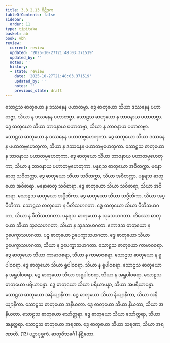 ```yaml
---
title: 3.3.2.13 ပိဋ္ဌိဒုက
tableOfContents: false
sidebar:
  order: 11
type: tipitaka
basket: ab
book: vbh
review:
  current: review
  updated: '2025-10-27T21:48:03.371519'
  updated_by: ''
  notes: ''
  history:
  - state: review
    date: '2025-10-27T21:48:03.371519'
    updated_by: ''
    notes: ''
    previous_state: draft
---
```



<ReviewStatus review={frontmatter.review} showDetails={true} />

<HypothesisAnnotation frontmatter={frontmatter} />

<DynamicBreadcrumb />

<Paragraph number="709" book="vbh">
သောဠသ ဓာတုယော န ဒဿနေန ပဟာတဗ္ဗာ. ဒွေ ဓာတုယော သိယာ ဒဿနေန ပဟာတဗ္ဗာ, သိယာ န ဒဿနေန ပဟာတဗ္ဗာ. သောဠသ ဓာတုယော န ဘာဝနာယ ပဟာတဗ္ဗာ. ဒွေ ဓာတုယော သိယာ ဘာဝနာယ ပဟာတဗ္ဗာ, သိယာ န ဘာဝနာယ ပဟာတဗ္ဗာ. သောဠသ ဓာတုယော န ဒဿနေန ပဟာတဗ္ဗဟေတုကာ. ဒွေ ဓာတုယော သိယာ ဒဿနေန ပဟာတဗ္ဗဟေတုကာ, သိယာ န ဒဿနေန ပဟာတဗ္ဗဟေတုကာ. သောဠသ ဓာတုယော န ဘာဝနာယ ပဟာတဗ္ဗဟေတုကာ. ဒွေ ဓာတုယော သိယာ ဘာဝနာယ ပဟာတဗ္ဗဟေတုကာ, သိယာ န ဘာဝနာယ ပဟာတဗ္ဗဟေတုကာ.
</Paragraph>

<Paragraph number="710" book="vbh">
ပန္နရသ ဓာတုယော အဝိတက္ကာ. မနောဓာတု သဝိတက္ကာ. ဒွေ ဓာတုယော သိယာ သဝိတက္ကာ, သိယာ အဝိတက္ကာ. ပန္နရသ ဓာတုယော အဝိစာရာ. မနောဓာတု သဝိစာရာ. ဒွေ ဓာတုယော သိယာ သဝိစာရာ, သိယာ အဝိစာရာ. သောဠသ ဓာတုယော အပ္ပီတိကာ. ဒွေ ဓာတုယော သိယာ သပ္ပီတိကာ, သိယာ အပ္ပီတိကာ. သောဠသ ဓာတုယော န ပီတိသဟဂတာ. ဒွေ ဓာတုယော သိယာ ပီတိသဟဂတာ, သိယာ န ပီတိသဟဂတာ. ပန္နရသ ဓာတုယော န သုခသဟဂတာ. တိဿော ဓာတုယော သိယာ သုခသဟဂတာ, သိယာ န သုခသဟဂတာ. ဧကာဒသ ဓာတုယော န ဥပေက္ခာသဟဂတာ. ပဉ္စ ဓာတုယော ဥပေက္ခာသဟဂတာ. ဒွေ ဓာတုယော သိယာ ဥပေက္ခာသဟဂတာ, သိယာ န ဥပေက္ခာသဟဂတာ.
</Paragraph>

<Paragraph number="711" book="vbh">
သောဠသ ဓာတုယော ကာမာဝစရာ. ဒွေ ဓာတုယော သိယာ ကာမာဝစရာ, သိယာ န ကာမာဝစရာ. သောဠသ ဓာတုယော န ရူပါဝစရာ. ဒွေ ဓာတုယော သိယာ ရူပါဝစရာ, သိယာ န ရူပါဝစရာ. သောဠသ ဓာတုယော န အရူပါဝစရာ. ဒွေ ဓာတုယော သိယာ အရူပါဝစရာ, သိယာ န အရူပါဝစရာ. သောဠသ ဓာတုယော ပရိယာပန္နာ. ဒွေ ဓာတုယော သိယာ ပရိယာပန္နာ, သိယာ အပရိယာပန္နာ. သောဠသ ဓာတုယော အနိယျာနိကာ. ဒွေ ဓာတုယော သိယာ နိယျာနိကာ, သိယာ အနိယျာနိကာ. သောဠသ ဓာတုယော အနိယတာ. ဒွေ ဓာတုယော သိယာ နိယတာ, သိယာ အနိယတာ. သောဠသ ဓာတုယော သော်တ္တရာ. ဒွေ ဓာတုယော သိယာ သော်တ္တရာ, သိယာ အနုတ္တရာ. သောဠသ ဓာတုယော အရဏာ. ဒွေ ဓာတုယော သိယာ သရဏာ, သိယာ အရဏာတိ. (13)

</Paragraph>

<Paragraph number="712" type="center" book="vbh">
ပဉှာပုစ္ဆကံ.



</Paragraph>

<Paragraph number="713" type="center" book="vbh">
ဓာတုဝိဘင်္ဂေါ နိဋ္ဌိတော.
</Paragraph>